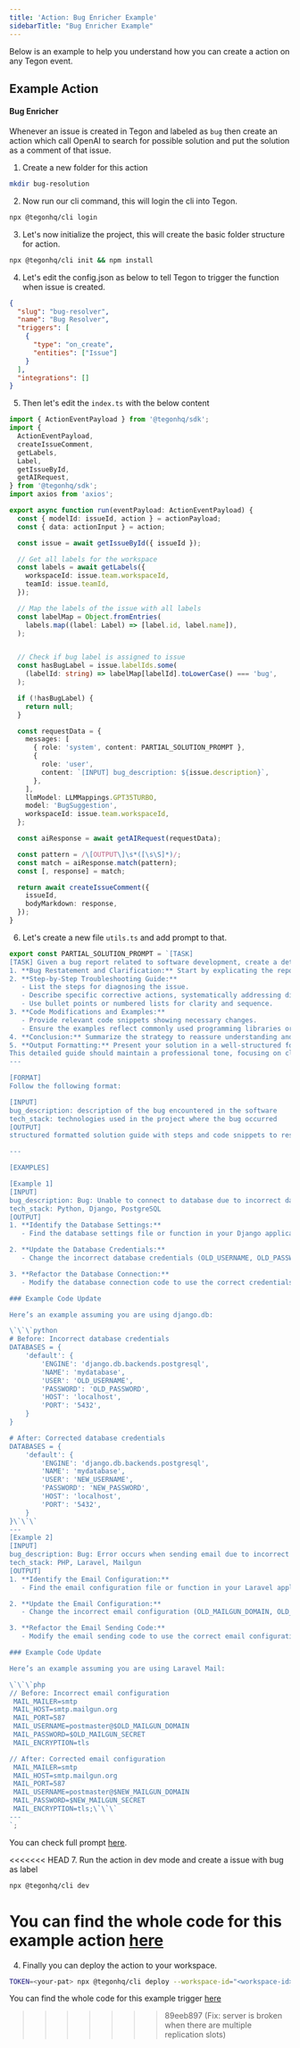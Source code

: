 ```yaml
---
title: 'Action: Bug Enricher Example'
sidebarTitle: "Bug Enricher Example"
---
```




Below is an example to help you understand how you can create a action on any Tegon event. 

## Example Action

#### Bug Enricher

Whenever an issue is created in Tegon and labeled as `bug` then create an action which call OpenAI to search for possible solution and put the solution as a comment of that issue. 

1.  Create a new folder for this action

```bash 
mkdir bug-resolution
```

2. Now run our cli command, this will login the cli into Tegon.

```bash
npx @tegonhq/cli login
```

3. Let's now initialize the project, this will create the basic folder structure for action.

```bash
npx @tegonhq/cli init && npm install
```

4. Let's edit the config.json as below to tell Tegon to trigger the function when issue is created.
```json bug-resolution/config.json
{
  "slug": "bug-resolver",
  "name": "Bug Resolver",
  "triggers": [
    {
      "type": "on_create",
      "entities": ["Issue"]
    }
  ],
  "integrations": []
}

```

5. Then let's edit the `index.ts` with the below content

```ts bug-resolution/index.ts
import { ActionEventPayload } from '@tegonhq/sdk';
import {
  ActionEventPayload,
  createIssueComment,
  getLabels,
  Label,
  getIssueById,
  getAIRequest,
} from '@tegonhq/sdk';
import axios from 'axios';

export async function run(eventPayload: ActionEventPayload) {
  const { modelId: issueId, action } = actionPayload;
  const { data: actionInput } = action;

  const issue = await getIssueById({ issueId });

  // Get all labels for the workspace
  const labels = await getLabels({
    workspaceId: issue.team.workspaceId,
    teamId: issue.teamId,
  });

  // Map the labels of the issue with all labels
  const labelMap = Object.fromEntries(
    labels.map((label: Label) => [label.id, label.name]),
  );


  // Check if bug label is assigned to issue
  const hasBugLabel = issue.labelIds.some(
    (labelId: string) => labelMap[labelId].toLowerCase() === 'bug',
  );

  if (!hasBugLabel) {
    return null;
  }

  const requestData = {
    messages: [
      { role: 'system', content: PARTIAL_SOLUTION_PROMPT },
      {
        role: 'user',
        content: `[INPUT] bug_description: ${issue.description}`,
      },
    ],
    llmModel: LLMMappings.GPT35TURBO,
    model: 'BugSuggestion',
    workspaceId: issue.team.workspaceId,
  };

  const aiResponse = await getAIRequest(requestData);

  const pattern = /\[OUTPUT\]\s*([\s\S]*)/;
  const match = aiResponse.match(pattern);
  const [, response] = match;

  return await createIssueComment({
    issueId,
    bodyMarkdown: response,
  });
}

```

6. Let's create a new file `utils.ts` and add prompt to that.

```ts
export const PARTIAL_SOLUTION_PROMPT = `[TASK]
[TASK] Given a bug report related to software development, create a detailed, multi-step resolution guide tailored for developers with intermediate to advanced expertise. The guide should be structured and clear, aiding in both understanding and fixing the issue effectively. Steps should consist of:
1. **Bug Restatement and Clarification:** Start by explicating the reported bug to ensure its nature is clearly understood.
2. **Step-by-Step Troubleshooting Guide:**
   - List the steps for diagnosing the issue.
   - Describe specific corrective actions, systematically addressing different facets of the bug.
   - Use bullet points or numbered lists for clarity and sequence.
3. **Code Modifications and Examples:**
   - Provide relevant code snippets showing necessary changes.
   - Ensure the examples reflect commonly used programming libraries or frameworks to illustrate real-world application of the fixes.
4. **Conclusion:** Summarize the strategy to reassure understanding and provide closure on the troubleshooting process.
5. **Output Formatting:** Present your solution in a well-structured format encapsulated within markdown syntax to enhance readability and instructional value. This format should facilitate easy application in software development or educational contexts, enabling swift and efficient debugging.
This detailed guide should maintain a professional tone, focusing on clarity and practical application, serving as a robust resource in advancing debugging skills and software development expertise.
---

[FORMAT]
Follow the following format:

[INPUT]
bug_description: description of the bug encountered in the software
tech_stack: technologies used in the project where the bug occurred
[OUTPUT]
structured formatted solution guide with steps and code snippets to resolve the bug

---

[EXAMPLES]

[Example 1]
[INPUT]
bug_description: Bug: Unable to connect to database due to incorrect database credentials.
tech_stack: Python, Django, PostgreSQL
[OUTPUT]
1. **Identify the Database Settings:**
   - Find the database settings file or function in your Django application where the database credentials are being stored.

2. **Update the Database Credentials:**
   - Change the incorrect database credentials (OLD_USERNAME, OLD_PASSWORD) to the correct ones (NEW_USERNAME, NEW_PASSWORD).

3. **Refactor the Database Connection:**
   - Modify the database connection code to use the correct credentials.

### Example Code Update

Here’s an example assuming you are using django.db:

\`\`\`python
# Before: Incorrect database credentials
DATABASES = {
    'default': {
        'ENGINE': 'django.db.backends.postgresql',
        'NAME': 'mydatabase',
        'USER': 'OLD_USERNAME',
        'PASSWORD': 'OLD_PASSWORD',
        'HOST': 'localhost',
        'PORT': '5432',
    }
}

# After: Corrected database credentials
DATABASES = {
    'default': {
        'ENGINE': 'django.db.backends.postgresql',
        'NAME': 'mydatabase',
        'USER': 'NEW_USERNAME',
        'PASSWORD': 'NEW_PASSWORD',
        'HOST': 'localhost',
        'PORT': '5432',
    }
}\`\`\`
---
[Example 2]
[INPUT]
bug_description: Bug: Error occurs when sending email due to incorrect email configuration.
tech_stack: PHP, Laravel, Mailgun
[OUTPUT]
1. **Identify the Email Configuration:**
   - Find the email configuration file or function in your Laravel application where the email settings are being stored.

2. **Update the Email Configuration:**
   - Change the incorrect email configuration (OLD_MAILGUN_DOMAIN, OLD_MAILGUN_SECRET) to the correct ones (NEW_MAILGUN_DOMAIN, NEW_MAILGUN_SECRET).

3. **Refactor the Email Sending Code:**
   - Modify the email sending code to use the correct email configuration.

### Example Code Update

Here’s an example assuming you are using Laravel Mail:

\`\`\`php
// Before: Incorrect email configuration
 MAIL_MAILER=smtp
 MAIL_HOST=smtp.mailgun.org
 MAIL_PORT=587
 MAIL_USERNAME=postmaster@$OLD_MAILGUN_DOMAIN
 MAIL_PASSWORD=$OLD_MAILGUN_SECRET
 MAIL_ENCRYPTION=tls

// After: Corrected email configuration
 MAIL_MAILER=smtp
 MAIL_HOST=smtp.mailgun.org
 MAIL_PORT=587
 MAIL_USERNAME=postmaster@$NEW_MAILGUN_DOMAIN
 MAIL_PASSWORD=$NEW_MAILGUN_SECRET
 MAIL_ENCRYPTION=tls;\`\`\`
---
`;
```

You can check full prompt [here](https://github.com/tegonhq/tegon/blob/main/actions/bug-enricher/utils.ts).

<<<<<<< HEAD
7. Run the action in dev mode and create a issue with bug as label

```bash
npx @tegonhq/cli dev
```

<Tip>You can find the whole code for this example action [here](https://github.com/tegonhq/tegon/tree/main/actions/bug-enricher)</Tip>
=======
4. Finally you can deploy the action to your workspace.

```bash
TOKEN=<your-pat> npx @tegonhq/cli deploy --workspace-id="<workspace-id>"
```

<Tip>You can find the whole code for this example trigger [here](https://github.com/tegonhq/tegon/tree/main/actions/bug-enricher)</Tip>
>>>>>>> 89eeb897 (Fix: server is broken when there are multiple replication slots)
